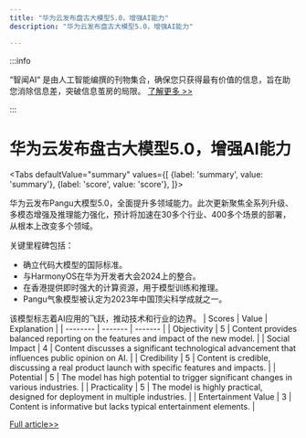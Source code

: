 ```yaml
---
title: "华为云发布盘古大模型5.0，增强AI能力"
description: "华为云发布盘古大模型5.0，增强AI能力"

---
```



:::info

“智闻AI“ 是由人工智能编撰的刊物集合，确保您只获得最有价值的信息，旨在助您消除信息差，突破信息茧房的局限。  [了解更多 >>](/)

:::

# 华为云发布盘古大模型5.0，增强AI能力


<Tabs
	defaultValue="summary"
	values={[
	{label: 'summary', value: 'summary'},
	{label: 'score', value: 'score'},
]}>
<TabItem value="summary">


华为云发布Pangu大模型5.0，全面提升多领域能力。此次更新聚焦全系列升级、多模态增强及推理能力强化，预计将加速在30多个行业、400多个场景的部署，从根本上改变多个领域。

关键里程碑包括：
- 确立代码大模型的国际标准。
- 与HarmonyOS在华为开发者大会2024上的整合。
- 在香港提供即时强大的计算资源，用于模型训练和推理。
- Pangu气象模型被认定为2023年中国顶尖科学成就之一。

该模型标志着AI应用的飞跃，推动技术和行业的边界。
</TabItem>
<TabItem value="score">
	| Scores     | Value   | Explanation |
	| -------- | ------- | ------- |
	| Objectivity  | 5    | Content provides balanced reporting on the features and impact of the new model.    |
	| Social Impact | 4     | Content discusses a significant technological advancement that influences public opinion on AI.    |
	| Credibility    | 5    | Content is credible, discussing a real product launch with specific features and impacts.    |
	| Potential    | 5    | The model has high potential to trigger significant changes in various industries.    |
	| Practicality    | 5    | The model is highly practical, designed for deployment in multiple industries.    |
	| Entertainment Value    | 3    | Content is informative but lacks typical entertainment elements.    |
</TabItem>
</Tabs>

[Full article>>](https://readhub.cn/topic/8ab8pPElAe0)

